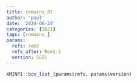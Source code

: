 ```yaml
---
title: romains_07
author: 'paul'
date: '2024-06-24'
categories: [SG21]
tags: [romains_]
params:
  refs: rom7
  refs_after: Rom1:1
  version: SG21
---
```


```r
XMINPI::bcv_list_(params$refs, params$version)
```

